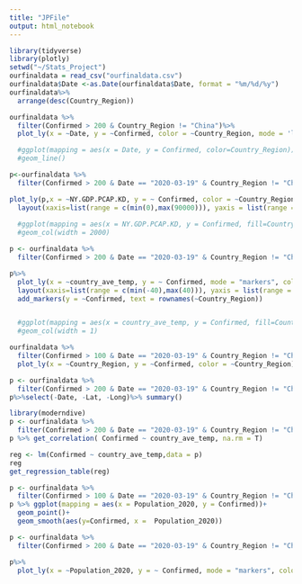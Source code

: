 ```yaml
---
title: "JPFile"
output: html_notebook
---
```




```r
library(tidyverse)
library(plotly)
setwd("~/Stats_Project")
ourfinaldata = read_csv("ourfinaldata.csv")
ourfinaldata$Date <-as.Date(ourfinaldata$Date, format = "%m/%d/%y")
ourfinaldata%>%
  arrange(desc(Country_Region))
```

```r
ourfinaldata %>% 
  filter(Confirmed > 200 & Country_Region != "China")%>%
  plot_ly(x = ~Date, y = ~Confirmed, color = ~Country_Region, mode = 'lines')

  #ggplot(mapping = aes(x = Date, y = Confirmed, color=Country_Region))+
  #geom_line()
```

```r
p<-ourfinaldata %>% 
  filter(Confirmed > 200 & Date == "2020-03-19" & Country_Region != "China" )

plot_ly(p,x = ~NY.GDP.PCAP.KD, y = ~ Confirmed, color = ~Country_Region, size = 2 )%>%
  layout(xaxis=list(range = c(min(0),max(90000))), yaxis = list(range = c(min(0), max(42000))))
  
  #ggplot(mapping = aes(x = NY.GDP.PCAP.KD, y = Confirmed, fill=Country_Region))+
  #geom_col(width = 2000)
```

```r

p <- ourfinaldata %>% 
  filter(Confirmed > 200 & Date == "2020-03-19" & Country_Region != "China")

p%>%
  plot_ly(x = ~country_ave_temp, y = ~ Confirmed, mode = "markers", color = ~Country_Region, size=2)%>%
  layout(xaxis=list(range = c(min(-40),max(40))), yaxis = list(range = c(min(0), max(42000))))%>%
  add_markers(y = ~Confirmed, text = rownames(~Country_Region))


  #ggplot(mapping = aes(x = country_ave_temp, y = Confirmed, fill=Country_Region))+
  #geom_col(width = 1)
```

```r
ourfinaldata %>% 
  filter(Confirmed > 100 & Date == "2020-03-19" & Country_Region != "China" )%>%
  plot_ly(x = ~Country_Region, y = ~Confirmed, color = ~Country_Region)
```

```r
p <- ourfinaldata %>% 
  filter(Confirmed > 200 & Date == "2020-03-19" & Country_Region != "China")
p%>%select(-Date, -Lat, -Long)%>% summary()
```

```r
library(moderndive)
p <- ourfinaldata %>% 
  filter(Confirmed > 200 & Date == "2020-03-19" & Country_Region != "China")
p %>% get_correlation( Confirmed ~ country_ave_temp, na.rm = T)
```

```r
reg <- lm(Confirmed ~ country_ave_temp,data = p)
reg
get_regression_table(reg)
```

```r
p <- ourfinaldata %>% 
  filter(Confirmed > 100 & Date == "2020-03-19" & Country_Region != "China")
p %>% ggplot(mapping = aes(x = Population_2020, y = Confirmed))+
  geom_point()+
  geom_smooth(aes(y=Confirmed, x =  Population_2020))

```


```r
p <- ourfinaldata %>% 
  filter(Confirmed > 200 & Date == "2020-03-19" & Country_Region != "China")

p%>%
  plot_ly(x = ~Population_2020, y = ~ Confirmed, mode = "markers", color = ~Country_Region, size=2)
```

